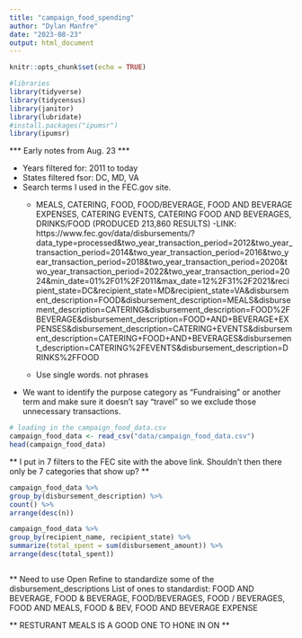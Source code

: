 ```yaml
---
title: "campaign_food_spending"
author: "Dylan Manfre"
date: "2023-08-23"
output: html_document
---
```


```r
knitr::opts_chunk$set(echo = TRUE)
```

```r

#libraries
library(tidyverse)
library(tidycensus)
library(janitor)
library(lubridate)
#install.packages("ipumsr")
library(ipumsr)
```

*** Early notes from Aug. 23 ***

- Years filtered for: 2011 to today
- States filtered fsor: DC, MD, VA
- Search terms I used in the FEC.gov site.
  - MEALS, CATERING, FOOD, FOOD/BEVERAGE, FOOD AND BEVERAGE EXPENSES, CATERING EVENTS, CATERING FOOD AND BEVERAGES, DRINKS/FOOD (PRODUCED 213,860 RESULTS)
    -LINK: https://www.fec.gov/data/disbursements/?data_type=processed&two_year_transaction_period=2012&two_year_transaction_period=2014&two_year_transaction_period=2016&two_year_transaction_period=2018&two_year_transaction_period=2020&two_year_transaction_period=2022&two_year_transaction_period=2024&min_date=01%2F01%2F2011&max_date=12%2F31%2F2021&recipient_state=DC&recipient_state=MD&recipient_state=VA&disbursement_description=FOOD&disbursement_description=MEALS&disbursement_description=CATERING&disbursement_description=FOOD%2FBEVERAGE&disbursement_description=FOOD+AND+BEVERAGE+EXPENSES&disbursement_description=CATERING+EVENTS&disbursement_description=CATERING+FOOD+AND+BEVERAGES&disbursement_description=CATERING%2FEVENTS&disbursement_description=DRINKS%2FFOOD
  
  
  
  - Use single words. not phrases
  

  

- We want to identify the purpose category as "Fundraising" or another term and make sure it doesn't say "travel" so we exclude those unnecessary transactions.



```r

# loading in the campaign_food_data.csv
campaign_food_data <- read_csv("data/campaign_food_data.csv")
head(campaign_food_data)

```


** I put in 7 filters to the FEC site with the above link. Shouldn't then there only be 7 categories that show up? **

```r
campaign_food_data %>% 
group_by(disbursement_description) %>% 
count() %>% 
arrange(desc(n))

campaign_food_data %>% 
group_by(recipient_name, recipient_state) %>% 
summarize(total_spent = sum(disbursement_amount)) %>% 
arrange(desc(total_spent))



```

** Need to use Open Refine to standardize some of the disbursement_descriptions
List of ones to standardist: FOOD AND BEVERAGE, FOOD & BEVERAGE, FOOD/BEVERAGES, FOOD / BEVERAGES, FOOD AND MEALS, FOOD & BEV, FOOD AND BEVERAGE EXPENSE

** RESTURANT MEALS IS A GOOD ONE TO HONE IN ON **







